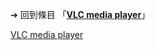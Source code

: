 {{LPR
|article = VLC media player
|latest_release_version = 4.0
|latest_release_date = {{Release date and age|2021|01|08}}
<ref>http://nightlies.videolan.org/</ref>
}}<noinclude>

{{Template reference list}}

➔ 回到條目 「'''[[VLC media player]]'''」
[[Category:最新預覽版模板|VLC media player]]
</noinclude>